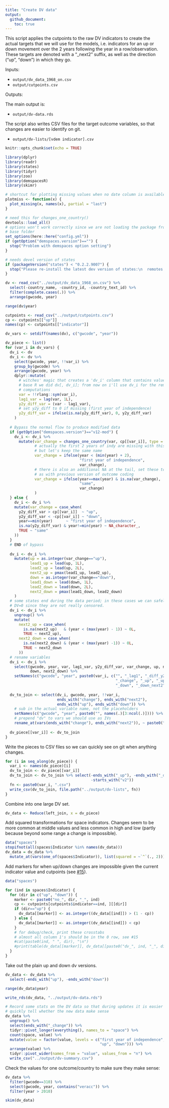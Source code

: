 ```yaml
---
title: "Create DV data"
output: 
  github_document:
    toc: true
---
```


This script applies the cutpoints to the raw DV indicators to create the actual targets that we will use for the models, i.e. indicators for an up or down movement over the 2 years following the year in a row/observation. These targets are denoted with a "_next2" suffix, as well as the direction ("up", "down") in which they go.

Inputs:

- `output/dv_data_1968_on.csv`
- `output/cutpoints.csv`

Outputs:

The main output is:

- `output/dv-data.rds`

The script also writes CSV files for the target outcome variables, so that changes are easier to identify on git. 

- `output/dv-lists/[vdem indicator].csv`



```r
knitr::opts_chunk$set(echo = TRUE)

library(dplyr)
library(readr)
library(states)
library(tidyr)
library(zoo)
library(demspacesR)
library(skimr)

# shortcut for plotting missing values when no date column is available
plotmiss <- function(x) {
  plot_missing(x, names(x), partial = "last")
}

# need this for changes_one_country()
devtools::load_all()
# options won't work correctly since we are not loading the package from 
# base folder
set_options(here::here("config.yml"))
if (getOption("demspaces.version")=="") {
  stop("Problem with demspaces option setting")
}

# needs devel version of states
if (packageVersion("states") < "0.2.2.9007") {
  stop("Please re-install the latest dev version of states:\n  remotes::install_github(\"andybega/states\")")
}
```

```r
dv <- read_csv("../output/dv_data_1968_on.csv") %>%
  select(-country_name, -country_id, -country_text_id) %>%
  filter(complete.cases(.)) %>%
  arrange(gwcode, year)

range(dv$year)
```


```r
cutpoints <- read_csv("../output/cutpoints.csv")
cp <- cutpoints[["up"]]
names(cp) <- cutpoints[["indicator"]]

dv_vars <- setdiff(names(dv), c("gwcode", "year"))

dv_piece <- list()
for (var_i in dv_vars) {
  dv_i <- dv
  dv_i <- dv %>%
    select(gwcode, year, !!var_i) %>%
    group_by(gwcode) %>%
    arrange(gwcode, year) %>%
    dplyr::mutate(
      # witches' magic that creates a 'dv_i' column that contains values as if in 
      # base R we did dv[, dv_i]; from now on i'll use dv_i for the remaining
      # computations
      var = !!rlang::sym(var_i),
      lag1_var = lag(var, 1L),
      y2y_diff_var = (var - lag1_var),
      # set y2y_diff to 0 if missing (first year of independence)
      y2y_diff_var = ifelse(is.na(y2y_diff_var), 0, y2y_diff_var)
    ) 
  
  # Bypass the normal flow to produce modified data
  if (getOption("demspaces.version")=="v12-mod") {
    dv_i <- dv_i %>%
      mutate(var_change = changes_one_country(var, cp[[var_i]], type = "mod", min_f = 0.1),
             # actually the first 2 years of indy are missing with this algo,
             # but let's keep the same name
             var_change = ifelse(year < (min(year) + 2), 
                                 "first year of independence",
                                 var_change),
             # there is also an additional NA at the tail, set these to "same"
             # as with previous version of outcome coding
             var_change = ifelse(year==max(year) & is.na(var_change),
                                 "same",
                                 var_change)
             )
  } else {
    dv_i <- dv_i %>%
    mutate(var_change = case_when(
      y2y_diff_var > cp[[var_i]]  ~ "up",
      y2y_diff_var < -cp[[var_i]] ~ "down",
      year==min(year)      ~ "first year of independence",
      is.na(y2y_diff_var) & year!=min(year) ~ NA_character_,
      TRUE ~ "same"
    ))
  }
  # END of bypass
  
  dv_i <- dv_i %>%
    mutate(up = as.integer(var_change=="up"),
           lead1_up = lead(up, 1L),
           lead2_up = lead(up, 2L),
           next2_up = pmax(lead1_up, lead2_up),
           down = as.integer(var_change=="down"),
           lead1_down = lead(down, 1L),
           lead2_down = lead(down, 2L),
           next2_down = pmax(lead1_down, lead2_down)
    ) 
  # some states end during the data period; in these cases we can safely code
  # DV=0 since they are not really censored. 
  dv_i <- dv_i %>%
    ungroup() %>%
    mutate(
      next2_up = case_when(
        is.na(next2_up)   & (year < (max(year) - 1)) ~ 0L,
        TRUE ~ next2_up),
      next2_down = case_when(
        is.na(next2_down) & (year < (max(year) -1)) ~ 0L,
        TRUE ~ next2_down
      ))
  # rename variables
  dv_i <- dv_i %>%
    select(gwcode, year, var, lag1_var, y2y_diff_var, var_change, up, next2_up,
           down, next2_down) %>%
    setNames(c("gwcode", "year", paste0(var_i, c("", "_lag1", "_diff_y2y", 
                                                 "_change", "_up", "_up_next2", 
                                                 "_down", "_down_next2"))))
  
  dv_to_join <- select(dv_i, gwcode, year, !!var_i, 
                       ends_with("change"), ends_with("next2"), 
                       ends_with("up"), ends_with("down")) %>%
    # sub in the actual variable name, not the placeholders
    setNames(c("gwcode", "year", paste0("", names(.)[3:ncol(.)]))) %>%
    # prepend "dv" to vars we should use as IVs
    rename_at(vars(ends_with("change"), ends_with("next2")), ~ paste0("dv_", .))
  
  dv_piece[[var_i]] <- dv_to_join
}
```

Write the pieces to CSV files so we can quickly see on git when anything changes.

```r
for (i in seq_along(dv_piece)) {
  var_i <- names(dv_piece)[i]
  dv_to_join <- dv_piece[[var_i]]
  dv_to_join <- dv_to_join %>% select(-ends_with("_up"), -ends_with("_down"),
                                      -starts_with("v2"))
  fn <- paste0(var_i, ".csv")
  write_csv(dv_to_join, file.path("../output/dv-lists", fn))
}
```

Combine into one large DV set. 

```r
dv_data <- Reduce(left_join, x = dv_piece)
```


Add squared transformations for space indicators. Changes seem to be more common at middle values and less common in high and low (partly because beyond some range a change is impossible). 

```r
data("spaces")
stopifnot(all(spaces$Indicator %in% names(dv_data)))
dv_data = dv_data %>%
  mutate_at(vars(one_of(spaces$Indicator)), list(squared = ~`^`(., 2)))
```

Add markers for when up/down changes are impossible given the current indicator value and cutpoints (see [#15](https://github.com/vdeminstitute/demspaces/issues/15)). 

```r
data("spaces")

for (ind in spaces$Indicator) {
  for (dir in c("up", "down")) {
    marker <- paste0("no_", dir, "_", ind)
    cp <- cutpoints[cutpoints$indicator==ind, ][[dir]]
    if (dir=="up") {
      dv_data[[marker]] <- as.integer((dv_data[[ind]]) > (1 - cp))
    } else {
      dv_data[[marker]] <- as.integer((dv_data[[ind]]) < cp)
    }
    # for debug/check, print these crosstabs
    # almost all column 1's should be in the 0 row, see #15
    #cat(paste0(ind, " ", dir), "\n")
    #print(table(dv_data[[marker]], dv_data[[paste0("dv_", ind, "_", dir, "_next2")]]))
  }
}
```

Take out the plain up and down dv versions.

```r
dv_data <- dv_data %>%
  select(-ends_with("up"), -ends_with("down"))

range(dv_data$year)

write_rds(dv_data, "../output/dv-data.rds")

# Record some stats on the DV data so that during updates it is easier to
# quickly tell whether the new data make sense
dv_data %>%
  ungroup() %>%
  select(ends_with("_change")) %>%
  tidyr::pivot_longer(everything(), names_to = "space") %>%
  count(space, value) %>%
  mutate(value = factor(value, levels = c("first year of independence", "same",
                                          "up", "down"))) %>%
  arrange(value) %>%
  tidyr::pivot_wider(names_from = "value", values_from = "n") %>%
  write_csv("../output/dv-summary.csv")
```

Check the values for one outcome/country to make sure they make sense:

```r
dv_data %>%
  filter(gwcode==310) %>%
  select(gwcode, year, contains("veracc")) %>%
  filter(year > 2010)
```


```r
skim(dv_data)
```

